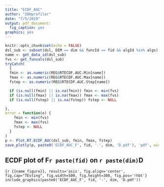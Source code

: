 ```yaml
---
title: "ECDF_AUC"
author: "IOHprofiler"
date: "7/5/2019"
output: pdf_document:
  fig_caption: yes
graphics: yes
---
```



```r
knitr::opts_chunk$set(echo = FALSE)
dsl_sub <- subset(dsl, DIM == dim && funcId == fid && algId %in% algs)
name <- get_data_id(dsl_sub)
fvs <- get_funvals(dsl_sub)
tryCatch(
  {
  fmin <- as.numeric(REG$RTECDF.AUC.Min[name])
  fmax <- as.numeric(REG$RTECDF.AUC.Max[name])
  fstep <- as.numeric(REG$RTECDF.AUC.Step[name])

  if (is.null(fmin) || is.na(fmin)) fmin <- min(fvs)
  if (is.null(fmax) || is.na(fmax)) fmax <- max(fvs)
  if (is.null(fstep) || is.na(fstep)) fstep <- NULL

},
error = function(e) {
    fmin <- min(fvs)
    fmax <- max(fvs)
    fstep <- NULL
  }
)
p <- Plot.RT.ECDF_AUC(dsl_sub, fmin, fmax, fstep)
save_plotly(p, paste0('ECDF_AUC_F', fid, '-', dim, 'D.pdf'), 'pdf', width = 1000, height = 500)
```
## ECDF plot of F`r paste(fid)` on `r paste(dim)`D

```{r {{name_figure}}, results='asis', fig.align='center', fig.cap="TEsting", fig.width=500, fig.height=300, fig.pos='!hbt'}
include_graphics(paste0('ECDF_AUC_F', fid, '-', dim, 'D.pdf'))
```

